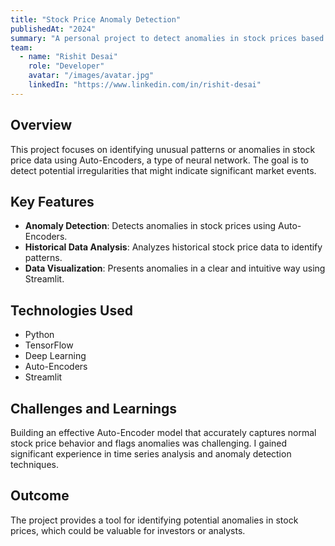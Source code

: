 ```yaml
---
title: "Stock Price Anomaly Detection"
publishedAt: "2024"
summary: "A personal project to detect anomalies in stock prices based on historical data using Auto-Encoders."
team:
  - name: "Rishit Desai"
    role: "Developer"
    avatar: "/images/avatar.jpg"
    linkedIn: "https://www.linkedin.com/in/rishit-desai"
---
```


## Overview

This project focuses on identifying unusual patterns or anomalies in stock price data using Auto-Encoders, a type of neural network. The goal is to detect potential irregularities that might indicate significant market events.

## Key Features

-   **Anomaly Detection**:  Detects anomalies in stock prices using Auto-Encoders.
-   **Historical Data Analysis**:  Analyzes historical stock price data to identify patterns.
-   **Data Visualization**:  Presents anomalies in a clear and intuitive way using Streamlit.

## Technologies Used

-   Python
-   TensorFlow
-   Deep Learning
-   Auto-Encoders
-   Streamlit

## Challenges and Learnings

Building an effective Auto-Encoder model that accurately captures normal stock price behavior and flags anomalies was challenging. I gained significant experience in time series analysis and anomaly detection techniques.

## Outcome

The project provides a tool for identifying potential anomalies in stock prices, which could be valuable for investors or analysts.